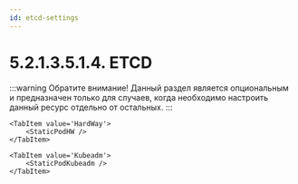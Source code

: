 ```yaml
---
id: etcd-settings
---
```




# 5.2.1.3.5.1.4. ETCD

:::warning Обратите внимание!
Данный раздел является опциональным и предназначен только для случаев, когда необходимо настроить данный ресурс отдельно от остальных.
:::

<Tabs groupId="install-type">

    <TabItem value='HardWay'>
        <StaticPodHW />
    </TabItem>

    <TabItem value='Kubeadm'>
        <StaticPodKubeadm />
    </TabItem>

</Tabs>

